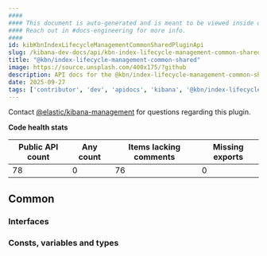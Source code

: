 ```yaml
---
####
#### This document is auto-generated and is meant to be viewed inside our experimental, new docs system.
#### Reach out in #docs-engineering for more info.
####
id: kibKbnIndexLifecycleManagementCommonSharedPluginApi
slug: /kibana-dev-docs/api/kbn-index-lifecycle-management-common-shared
title: "@kbn/index-lifecycle-management-common-shared"
image: https://source.unsplash.com/400x175/?github
description: API docs for the @kbn/index-lifecycle-management-common-shared plugin
date: 2025-09-27
tags: ['contributor', 'dev', 'apidocs', 'kibana', '@kbn/index-lifecycle-management-common-shared']
---
```




Contact [@elastic/kibana-management](https://github.com/orgs/elastic/teams/kibana-management) for questions regarding this plugin.

**Code health stats**

| Public API count  | Any count | Items lacking comments | Missing exports |
|-------------------|-----------|------------------------|-----------------|
| 78 | 0 | 76 | 0 |

## Common

### Interfaces
<DocDefinitionList data={kbnIndexLifecycleManagementCommonSharedObj.common.interfaces}/>

### Consts, variables and types
<DocDefinitionList data={kbnIndexLifecycleManagementCommonSharedObj.common.misc}/>

